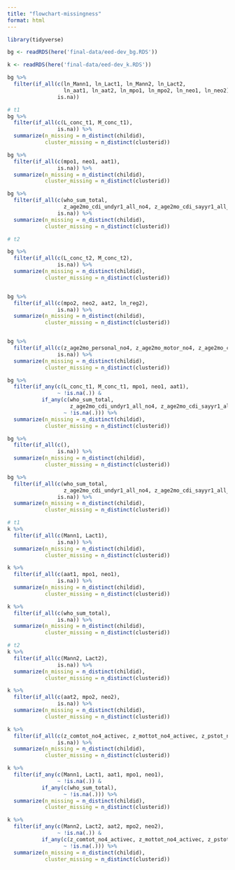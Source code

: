 ```yaml
---
title: "flowchart-missingness"
format: html
---
```


```r
library(tidyverse)
```

```r
bg <- readRDS(here('final-data/eed-dev_bg.RDS')) 

k <- readRDS(here('final-data/eed-dev_k.RDS'))
```

```r
bg %>% 
  filter(if_all(c(ln_Mann1, ln_Lact1, ln_Mann2, ln_Lact2, 
                  ln_aat1, ln_aat2, ln_mpo1, ln_mpo2, ln_neo1, ln_neo2),
                is.na))
```

```r
# t1
bg %>% 
  filter(if_all(c(L_conc_t1, M_conc_t1),
                is.na)) %>% 
  summarize(n_missing = n_distinct(childid),
            cluster_missing = n_distinct(clusterid))

bg %>% 
  filter(if_all(c(mpo1, neo1, aat1),
                is.na)) %>% 
  summarize(n_missing = n_distinct(childid),
            cluster_missing = n_distinct(clusterid))

bg %>% 
  filter(if_all(c(who_sum_total,
                  z_age2mo_cdi_undyr1_all_no4, z_age2mo_cdi_sayyr1_all_no4),
                is.na)) %>% 
  summarize(n_missing = n_distinct(childid),
            cluster_missing = n_distinct(clusterid))

# t2

bg %>% 
  filter(if_all(c(L_conc_t2, M_conc_t2),
                is.na)) %>% 
  summarize(n_missing = n_distinct(childid),
            cluster_missing = n_distinct(clusterid))


bg %>% 
  filter(if_all(c(mpo2, neo2, aat2, ln_reg2),
                is.na)) %>% 
  summarize(n_missing = n_distinct(childid),
            cluster_missing = n_distinct(clusterid))


bg %>% 
  filter(if_all(c(z_age2mo_personal_no4, z_age2mo_motor_no4, z_age2mo_combined_no4, z_age2mo_com_no4),
                is.na)) %>% 
  summarize(n_missing = n_distinct(childid),
            cluster_missing = n_distinct(clusterid))
```

```r
bg %>% 
  filter(if_any(c(L_conc_t1, M_conc_t1, mpo1, neo1, aat1),
                ~ !is.na(.)) & 
           if_any(c(who_sum_total,
                    z_age2mo_cdi_undyr1_all_no4, z_age2mo_cdi_sayyr1_all_no4),
                  ~ !is.na(.))) %>% 
  summarize(n_missing = n_distinct(childid),
            cluster_missing = n_distinct(clusterid))

bg %>% 
  filter(if_all(c(),
                is.na)) %>% 
  summarize(n_missing = n_distinct(childid),
            cluster_missing = n_distinct(clusterid))

bg %>% 
  filter(if_all(c(who_sum_total,
                  z_age2mo_cdi_undyr1_all_no4, z_age2mo_cdi_sayyr1_all_no4),
                is.na)) %>% 
  summarize(n_missing = n_distinct(childid),
            cluster_missing = n_distinct(clusterid))
```


```r
# t1
k %>% 
  filter(if_all(c(Mann1, Lact1),
                is.na)) %>% 
  summarize(n_missing = n_distinct(childid),
            cluster_missing = n_distinct(clusterid))

k %>% 
  filter(if_all(c(aat1, mpo1, neo1),
                is.na)) %>% 
  summarize(n_missing = n_distinct(childid),
            cluster_missing = n_distinct(clusterid))

k %>% 
  filter(if_all(c(who_sum_total),
                is.na)) %>% 
  summarize(n_missing = n_distinct(childid),
            cluster_missing = n_distinct(clusterid))

# t2
k %>% 
  filter(if_all(c(Mann2, Lact2),
                is.na)) %>% 
  summarize(n_missing = n_distinct(childid),
            cluster_missing = n_distinct(clusterid))

k %>% 
  filter(if_all(c(aat2, mpo2, neo2),
                is.na)) %>% 
  summarize(n_missing = n_distinct(childid),
            cluster_missing = n_distinct(clusterid))

k %>% 
  filter(if_all(c(z_comtot_no4_activec, z_mottot_no4_activec, z_pstot_no4_activec, z_globaltot_no4_activec),
                is.na)) %>% 
  summarize(n_missing = n_distinct(childid),
            cluster_missing = n_distinct(clusterid))
```

```r
k %>% 
  filter(if_any(c(Mann1, Lact1, aat1, mpo1, neo1),
                ~ !is.na(.)) & 
           if_any(c(who_sum_total),
                  ~ !is.na(.))) %>% 
  summarize(n_missing = n_distinct(childid),
            cluster_missing = n_distinct(clusterid))

k %>% 
  filter(if_any(c(Mann2, Lact2, aat2, mpo2, neo2),
                ~ !is.na(.)) & 
           if_any(c(z_comtot_no4_activec, z_mottot_no4_activec, z_pstot_no4_activec, z_globaltot_no4_activec),
                  ~ !is.na(.))) %>% 
  summarize(n_missing = n_distinct(childid),
            cluster_missing = n_distinct(clusterid))

```

